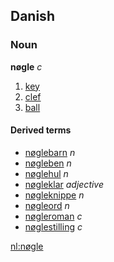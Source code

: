 ==Danish==
===Noun===
'''nøgle''' ''c''

# [[key]]
# [[clef]]
# [[ball]]

====Derived terms====
*[[nøglebarn]] ''n''
*[[nøgleben]] ''n''
*[[nøglehul]] ''n''
*[[nøgleklar]] ''adjective''
*[[nøgleknippe]] ''n''
*[[nøgleord]] ''n''
*[[nøgleroman]] ''c''
*[[nøglestilling]] ''c''

[[nl:nøgle]]